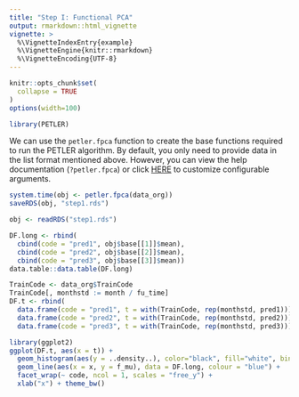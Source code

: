 ```yaml
---
title: "Step I: Functional PCA"
output: rmarkdown::html_vignette
vignette: >
  %\VignetteIndexEntry{example}
  %\VignetteEngine{knitr::rmarkdown}
  %\VignetteEncoding{UTF-8}
---
```


```r
knitr::opts_chunk$set(
  collapse = TRUE
)
options(width=100)
```

```r
library(PETLER)
```

We can use the `petler.fpca` function to create the base functions required to run the PETLER algorithm. By default, you only need to provide data in the list format mentioned above. However, you can view the help documentation (`?petler.fpca`) or click [HERE](https://celehs.github.io/PETLER/reference/petler.fpca.html) to customize configurable arguments.

```r
system.time(obj <- petler.fpca(data_org))
saveRDS(obj, "step1.rds")
```

```r
obj <- readRDS("step1.rds")
```

```r
DF.long <- rbind(
  cbind(code = "pred1", obj$base[[1]]$mean),
  cbind(code = "pred2", obj$base[[2]]$mean),
  cbind(code = "pred3", obj$base[[3]]$mean))
data.table::data.table(DF.long)
```

```r
TrainCode <- data_org$TrainCode
TrainCode[, monthstd := month / fu_time]  
DF.t <- rbind(
  data.frame(code = "pred1", t = with(TrainCode, rep(monthstd, pred1))),
  data.frame(code = "pred2", t = with(TrainCode, rep(monthstd, pred2))),
  data.frame(code = "pred3", t = with(TrainCode, rep(monthstd, pred3))))
```

```r
library(ggplot2)
ggplot(DF.t, aes(x = t)) + 
  geom_histogram(aes(y = ..density..), color="black", fill="white", binwidth = 0.01) + 
  geom_line(aes(x = x, y = f_mu), data = DF.long, colour = "blue") + 
  facet_wrap(~ code, ncol = 1, scales = "free_y") + 
  xlab("x") + theme_bw()
```

